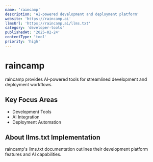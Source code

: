 ```yaml
---
name: 'raincamp'
description: 'AI-powered development and deployment platform'
website: 'https://raincamp.ai'
llmsUrl: 'https://raincamp.ai/llms.txt'
category: 'developer-tools'
publishedAt: '2025-02-24'
contentType: 'tool'
priority: 'high'
---
```


# raincamp

raincamp provides AI-powered tools for streamlined development and deployment workflows.

## Key Focus Areas

- Development Tools
- AI Integration
- Deployment Automation

## About llms.txt Implementation

raincamp's llms.txt documentation outlines their development platform features and AI capabilities.
